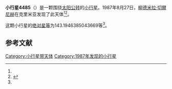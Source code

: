 {{Infobox planet
| bgcolour = #FFFFC0
| name = 4485 Radonezhskij
| symbol = 
| image = 
| caption = 
| discovery = yes
| discovery_ref = 
| discoverer = [[柳德米拉·切爾尼赫|柳德米拉·切爾尼赫]]
| discovery_site = [[克里米亚|克里米亚]] 
| discovered = 1987年8月27日
| designations = yes
| mp_name = 
| named_after = 
| alt_names = 1987 QQ11/ 1969 EN / 1971 QJ2 / 1974 CP / 1984 BE1
| mp_category = [[主带小行星|主带小行星]]
| orbit_ref = <ref name="a">[http://ssd.jpl.nasa.gov/sbdb.cgi?sstr=4485 4485 Radonezhskij] {{Wayback|url=http://ssd.jpl.nasa.gov/sbdb.cgi?sstr=4485 |date=20201124005429 }}，小行星數據庫瀏覽器（JPL Small-Body Database Browser）－[[美国国家航空航天局|美国国家航空航天局]]喷气推进实验室</ref>
| epoch = 2456400.5 (2013年4月18日更新)
| aphelion = {{convert|3.220017009646345|AU|km|3|abbr=on|lk=out}}
| perihelion = {{convert|2.797328537332394|AU|km|3|abbr=on}}
| semimajor = {{convert|3.00867277348937|AU|km|3|abbr=on}}
| eccentricity = 0.070245006
| period = 1906.166623 [[日|日]]<br />5.22[[儒略年|儒略年]]
| avg_speed = 
| inclination = 10.14869509795133
| asc_node = 316.38756717
| mean_anomaly = 
| arg_peri = 143.1946385043669
| satellites = 
| physical_characteristics = yes
| dimensions = 
| mass = 
| density = 
| surface_grav = 
| escape_velocity = 
| sidereal_day = 
| axial_tilt = 
| pole_ecliptic_lat = 
| pole_ecliptic_lon = 
| albedo = 
| temperatures= 
| temp_name1 = 
| mean_temp_1 = 
| max_temp_1 = 
| temp_name2 = 
| max_temp_2 = 
| spectral_type = 
| abs_magnitude = 143.1946385043669
}}

'''小行星4485'''（{{lang-en|4485 Radonezhskij}}）是一颗围绕[[太阳|太阳]][[公转|公转]]的[[小行星|小行星]]。1987年8月27日，[[柳德米拉·切爾尼赫|柳德米拉·切爾尼赫]]在克里米亚发现了此天体<ref name="a" /><ref>{{cite news|title=小行星列表|url=http://cfa-www.harvard.edu/iau/lists/NumberedMPs.txt|accessdate=2013-07-08|newspaper=哈佛大学|archive-date=2008-05-17|archive-url=https://web.archive.org/web/20080517010638/http://cfa-www.harvard.edu/iau/lists/NumberedMPs.txt|dead-url=no}}</ref>。

这颗小行星的[[绝对星等|绝对星等]]为143.1946385043669等<ref name="a" />。

==参考文献==
{{reflist}}
{{Minor Planet Number|[[小行星4484|小行星4484]]|[[小行星4486|小行星4486]]}}

{{小天体}}

[[Category:小行星带天体|Category:小行星带天体]]
[[Category:1987年发现的小行星|Category:1987年发现的小行星]]

{{asteroid-stub}}